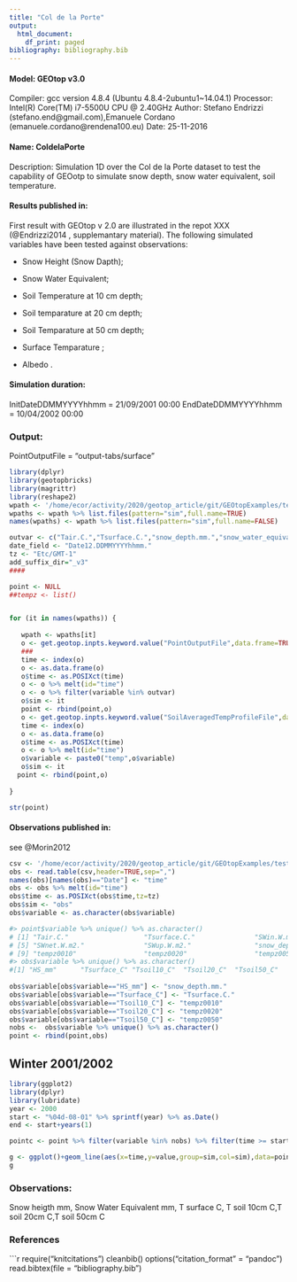 ```yaml
---
title: "Col de la Porte"
output:
  html_document:
    df_print: paged
bibliography: bibliography.bib
---
```



#### Model: GEOtop v3.0
Compiler: gcc version 4.8.4 (Ubuntu 4.8.4-2ubuntu1~14.04.1) 
Processor: Intel(R) Core(TM) i7-5500U CPU @ 2.40GHz
Author: Stefano Endrizzi (stefano.end@gmail.com),Emanuele Cordano (emanuele.cordano@rendena100.eu)
Date: 25-11-2016

#### Name: ColdelaPorte
Description: Simulation 1D over the Col de la Porte dataset to test the capability of GEOotp to simulate snow depth, snow water equivalent, soil temperature.



#### Results published in:

First result with GEOtop v 2.0 are illustrated in the repot XXX  (@Endrizzi2014 , supplemantary material). 
The following simulated variables have  been tested against observations:

- Snow Height (Snow Dapth);

- Snow Water Equivalent;

- Soil Temperature at 10 cm depth;

- Soil temparature at 20 cm depth;

- Soil Temparature at 50 cm depth;

- Surface Temparature ;

- Albedo .



<!-- - *Endrizzi S., Gruber S., Dall’Amico M., Rigon R., GEOtop 2.0.: Simulating the combined energy and water balance at and below the land surface accounting for soil freezing, snow cover and terrain effects, Geosci. Model Dev., 2014* -->

<!-- ![ColdelaPorte Example Results of GEOtop 2.0 (not reproducible)](images/Geotop-ColDePorte_Endrizzi2014.pdf) -->



#### Simulation duration:


InitDateDDMMYYYYhhmm   = 21/09/2001 00:00
EndDateDDMMYYYYhhmm    = 10/04/2002 00:00

### Output:
PointOutputFile = "output-tabs/surface"


```r
library(dplyr)
library(geotopbricks)
library(magrittr)
library(reshape2)
wpath <- '/home/ecor/activity/2020/geotop_article/git/GEOtopExamples/tests/ColdelaPorte/sims' 
wpaths <- wpath %>% list.files(pattern="sim",full.name=TRUE)
names(wpaths) <- wpath %>% list.files(pattern="sim",full.name=FALSE)

outvar <- c("Tair.C.","Tsurface.C.","snow_depth.mm.","snow_water_equivalent.mm.","SWin.W.m2.","SWbeam.W.m2","SWdiff.W.m2.","SWnet.W.m2.","SWup.W.m2.") 
date_field <- "Date12.DDMMYYYYhhmm."
tz <- "Etc/GMT-1"
add_suffix_dir="_v3"
####

point <- NULL
##tempz <- list()


for (it in names(wpaths)) {
   
   wpath <- wpaths[it]
   o <- get.geotop.inpts.keyword.value("PointOutputFile",data.frame=TRUE,wpath=wpath,add_suffix_dir=add_suffix_dir,date_field=date_field,tz=tz)
   ###
   time <- index(o)
   o <- as.data.frame(o)
   o$time <- as.POSIXct(time)
   o <- o %>% melt(id="time") 
   o <- o %>% filter(variable %in% outvar)
   o$sim <- it
   point <- rbind(point,o)
   o <- get.geotop.inpts.keyword.value("SoilAveragedTempProfileFile",data.frame=TRUE,wpath=wpath,zlayer.formatter="z%04d",add_suffix_dir=add_suffix_dir,date_field=date_field,tz=tz)
   time <- index(o)
   o <- as.data.frame(o)
   o$time <- as.POSIXct(time)
   o <- o %>% melt(id="time")
   o$variable <- paste0("temp",o$variable)
   o$sim <- it
  point <- rbind(point,o)
   
}

str(point)

```


#### Observations published in:

see @Morin2012
<!-- - *Morin, S., Lejeune, Y., Lesaffre, B., Panel, J.-M., Poncet, D., David, -->
<!-- P., and Sudul, M.: An 18-yr long (1993–2011) snow and meteorological dataset from a mid-altitude mountain site (Col de Porte, -->
<!-- France, 1325 m alt.) for driving and evaluating snowpack models, Earth Syst. Sci. Data, 4, 13–21, doi:10.5194/essd-4-13-2012, -->
<!-- 2012.* -->

```r

csv <- '/home/ecor/activity/2020/geotop_article/git/GEOtopExamples/tests/ColdelaPorte/obss/obs/obs_dataset.txt' 
obs <- read.table(csv,header=TRUE,sep=",")
names(obs)[names(obs)=="Date"] <- "time"
obs <- obs %>% melt(id="time")
obs$time <- as.POSIXct(obs$time,tz=tz)
obs$sim <- "obs"
obs$variable <- as.character(obs$variable)

#> point$variable %>% unique() %>% as.character()
# [1] "Tair.C."                   "Tsurface.C."               "SWin.W.m2."                "SWdiff.W.m2."             
# [5] "SWnet.W.m2."               "SWup.W.m2."                "snow_depth.mm."            "snow_water_equivalent.mm."
# [9] "tempz0010"                 "tempz0020"                 "tempz0050"                
#> obs$variable %>% unique() %>% as.character()
#[1] "HS_mm"      "Tsurface_C" "Tsoil10_C"  "Tsoil20_C"  "Tsoil50_C" 
 
obs$variable[obs$variable=="HS_mm"] <- "snow_depth.mm."
obs$variable[obs$variable=="Tsurface_C"] <- "Tsurface.C."
obs$variable[obs$variable=="Tsoil10_C"] <- "tempz0010"
obs$variable[obs$variable=="Tsoil20_C"] <- "tempz0020"
obs$variable[obs$variable=="Tsoil50_C"] <- "tempz0050"
nobs <-  obs$variable %>% unique() %>% as.character()
point <- rbind(point,obs)
```

## Winter 2001/2002


```r

library(ggplot2)
library(dplyr)
library(lubridate)
year <- 2000
start <- "%04d-08-01" %>% sprintf(year) %>% as.Date()
end <- start+years(1)

pointc <- point %>% filter(variable %in% nobs) %>% filter(time >= start & time<=end)

g <- ggplot()+geom_line(aes(x=time,y=value,group=sim,col=sim),data=pointc)+theme_bw()+facet_grid(variable ~ .,scales="free_y")
g
```





### Observations:
Snow heigth mm, Snow Water Equivalent mm, T surface C, T soil 10cm C,T soil 20cm C,T soil 50cm C







### References

```r
require("knitcitations")
cleanbib()
options("citation_format" = "pandoc")
read.bibtex(file = "bibliography.bib")

